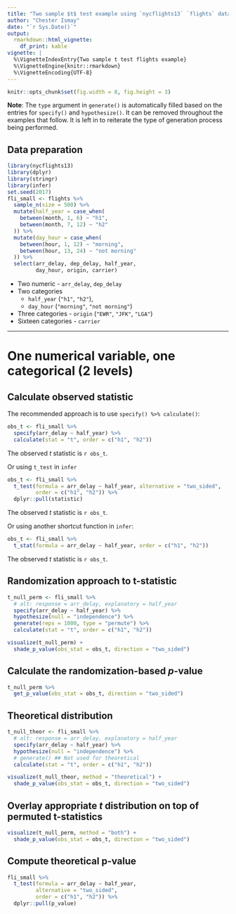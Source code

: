 ```yaml
---
title: "Two sample $t$ test example using `nycflights13` `flights` data"
author: "Chester Ismay"
date: "`r Sys.Date()`"
output: 
  rmarkdown::html_vignette:
    df_print: kable
vignette: |
  %\VignetteIndexEntry{Two sample t test flights example}
  %\VignetteEngine{knitr::rmarkdown}
  %\VignetteEncoding{UTF-8}
---
```


```r
knitr::opts_chunk$set(fig.width = 8, fig.height = 3) 
```

**Note**: The `type` argument in `generate()` is automatically filled based on the entries for `specify()` and
`hypothesize()`. It can be removed throughout the examples that follow. It is left in to reiterate the type of generation process being performed.

## Data preparation

```r
library(nycflights13)
library(dplyr)
library(stringr)
library(infer)
set.seed(2017)
fli_small <- flights %>% 
  sample_n(size = 500) %>% 
  mutate(half_year = case_when(
    between(month, 1, 6) ~ "h1",
    between(month, 7, 12) ~ "h2"
  )) %>% 
  mutate(day_hour = case_when(
    between(hour, 1, 12) ~ "morning",
    between(hour, 13, 24) ~ "not morning"
  )) %>% 
  select(arr_delay, dep_delay, half_year, 
         day_hour, origin, carrier)
```

* Two numeric - `arr_delay`, `dep_delay`
* Two categories 
    - `half_year` (`"h1"`, `"h2"`), 
    - `day_hour` (`"morning"`, `"not morning"`)
* Three categories - `origin` (`"EWR"`, `"JFK"`, `"LGA"`)
* Sixteen categories - `carrier`

***

# One numerical variable, one categorical (2 levels)

## Calculate observed statistic 

The recommended approach is to use `specify() %>% calculate()`:

```r
obs_t <- fli_small %>%
  specify(arr_delay ~ half_year) %>%
  calculate(stat = "t", order = c("h1", "h2"))
```

The observed $t$ statistic is `r obs_t`.

Or using `t_test` in `infer`

```r
obs_t <- fli_small %>% 
  t_test(formula = arr_delay ~ half_year, alternative = "two_sided",
         order = c("h1", "h2")) %>% 
  dplyr::pull(statistic)
```

The observed $t$ statistic is `r obs_t`.

Or using another shortcut function in `infer`:

```r
obs_t <- fli_small %>% 
  t_stat(formula = arr_delay ~ half_year, order = c("h1", "h2"))
```

The observed $t$ statistic is `r obs_t`.

## Randomization approach to t-statistic

```r
t_null_perm <- fli_small %>%
  # alt: response = arr_delay, explanatory = half_year
  specify(arr_delay ~ half_year) %>%
  hypothesize(null = "independence") %>%
  generate(reps = 1000, type = "permute") %>%
  calculate(stat = "t", order = c("h1", "h2"))

visualize(t_null_perm) +
  shade_p_value(obs_stat = obs_t, direction = "two_sided")
```

## Calculate the randomization-based $p$-value

```r
t_null_perm %>% 
  get_p_value(obs_stat = obs_t, direction = "two_sided")
```


## Theoretical distribution

```r
t_null_theor <- fli_small %>%
  # alt: response = arr_delay, explanatory = half_year
  specify(arr_delay ~ half_year) %>%
  hypothesize(null = "independence") %>%
  # generate() ## Not used for theoretical
  calculate(stat = "t", order = c("h1", "h2"))

visualize(t_null_theor, method = "theoretical") +
  shade_p_value(obs_stat = obs_t, direction = "two_sided")
```

## Overlay appropriate $t$ distribution on top of permuted t-statistics

```r
visualize(t_null_perm, method = "both") +
  shade_p_value(obs_stat = obs_t, direction = "two_sided")
```

## Compute theoretical p-value

```r
fli_small %>% 
  t_test(formula = arr_delay ~ half_year,
         alternative = "two_sided",
         order = c("h1", "h2")) %>% 
  dplyr::pull(p_value)
```

